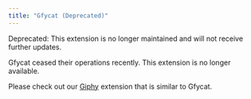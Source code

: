 ```yaml
---
title: "Gfycat (Deprecated)"
---
```


<Warning>

Deprecated: This extension is no longer maintained and will not receive further updates.

</Warning>

Gfycat ceased their operations recently. This extension is no longer available.

Please check out our [Giphy](/docs/fundamentals/giphy) extension that is similar to Gfycat.
